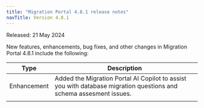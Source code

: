 ```yaml
---
title: "Migration Portal 4.8.1 release notes"
navTitle: Version 4.8.1
---
```


Released: 21 May 2024

New features, enhancements, bug fixes, and other changes in Migration Portal 4.8.1 include the following:

| Type        | Description                                                                                                        |
|-------------|--------------------------------------------------------------------------------------------------------------------|
| Enhancement | Added the Migration Portal AI Copilot to assist you with database migration questions and schema assesment issues. |
                                                                                                                 |
